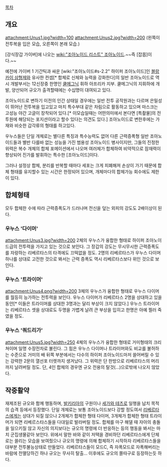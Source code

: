 [[목차]]

== 개요 ==
attachment:Unus1.jpg?width=100 attachment:Unus2.jpg?width=200
(왼쪽이 전투복을 입은 모습, 오른쪽이 본래 모습.)

[강식장갑 가이버]에 나오는 [[wiki:"조아노이드 리스트" 조아노이드]].~~즉 [잡몹]이다.~~ 

예전에 가이버 1 기간틱과 싸운 [wiki:"조아노이드#s-2.2" 하이퍼 조아노이드]인 [[블랑카이 삼형제]]와 유사한 컨셉[* 합체로 신체와 능력을 강화한다]의 일반 조아노이드로 역시 개발부서는 12신장중 한명인 [[쿨메그닉]] 휘하 아프리카 지부. 쿨메그닉의 지휘하에 개발, 양산되어 규오가 출격할때에는 수십명이 대여되고 있다.

조아노이드로 변하기 이전의 인간 상태일 경우에는 일반 전투 공작원과는 다르며 은밀성이 뛰어난 전투복을 입고있고 마치 특수부대 같은 차림으로 활동하고 있으며 마스크는 고성능 야간 고글이 장착되어 있다.[* 이모습일때는 어떤의미에서 본다면 [특촬물]의 전투원에 해당되는 포지션이라고 할수 있다는 의견도 있다.] 조아노이드로 변한후에는 가재와 비슷한 갑각류의 형태를 하고있다. 

우누스들은 단일 개체로는 별다른 특징과 특수능력도 없어 다른 근력증폭형 일반 조아노이드들과 별반 다를바 없는 성능을 가진 범용성 조아노이드 병사이지만, 그들의 진정한 위력은 복수 개체의 합체 포메이션에서 나오며 여러체가 합체하여 비약적으로 잠재력이 향상되어 진가를 발휘하는 특수한 [조아노이드]이다.

그러나 설정상 합체, 분리를 반복할 때마다 세포는 크게 피폐해져 손상이 가기 때문에 합체 형태를 유지할수 있는 시간은 한정되어 있으며, 개체마다의 합체가능 회수에도 제한이 있다. 

== 합체형태 ==
모두 합체한 수에 따라 근력증폭도가 드러나며 전신을 덮는 외피의 강도도 2배이상이 된다.
 
=== 우누스 '다이머' ===
attachment:Unus3.jpg?width=200
2체의 우누스가 융합한 형태로 하이퍼 조아노이드급의 전투력을 가지고 있는 것으로 보인다. 그 장갑의 강도는 무시무시한 근력증폭도를 자랑하는 리베르타스의 타격에도 끄떡없을 정도. 2명의 리베르타스가 우누스 다이머 하나를 상대로 고전한 것으로 봐서는 근력 증폭도 역시 리베르타스보다 위인 것으로 보인다.

=== 우누스 '트라이머' ===
attachment:Unus4.png?width=200
3체의 우누스가 융합한 형태로 우누스 다이머를 월등히 능가하는 전투력을 보인다. 우누스 다이머가 리베르타스 2명을 상대하고 있을 동안[* 이들은 트라이머를 상대한 3명과는 달리 부상이 크지 않았다.] 우누스 트라이머는 리베르타스 셋을 상대로도 두명을 가볍게 날려 큰 부상을 입히고 한명은 아예 찔러 죽였을 정도.

=== 우누스 '쿼드리가' ===
attachment:Unus5.jpg?width=250
4체의 우누스가 융합한 형태로 거미형태의 크리쳐이며 일명 수장전차로 불린다. 그 힘은 우누스 다이머나 트라이머와도 비교를 불허하는 수준으로 거미의 배 뒤쪽 부분에서는 다수의 하이퍼 조아노이드마저 쓸어버릴 수 있는 강력한 2문의 열선포 터렛까지 생겨났다. 그 위력은 단 한방으로 리베르타스의 머리까지 날려버릴 정도. 단, 4인 합체의 경우엔 규오 전용의 탈것(...)으로밖에 나오지 않았다.

== 작중활약 ==
재제조된 규오와 함께 행동하며, [[발키리아]]의 구원이나 [[세가와 테츠로]] 일행을 납치 목적의 습격 등에서 등장했다. 단일 개체로는 보통 조아노이드보다 강할 정도여서 [[리베르타스]]에게는 상대가 되질 않으나 2개체가 합체한 형태 다이머, 3개체가 합체한 형태 트라이머가 되면 리베르스타스들을 다대일로 발라버릴 정도. 합체를 마구 해댈 때 자아의 충돌을 일으키질 않고 자신의 의지보다는 규오의 명령에 더 반응하는 등의 행동을 봐서는 마치 군집생물같아 보인다. 위에서 말한 바와 같이 저택을 경비하던 리베르타스에게 단체로는 쓸리는 모습을 보여줬으나 규오의 명령에 의해 합체하기 시작하자 리베르타스들을 대부분 전투불능상태로 만들었다. 리베르타스들이 모드C, 즉 자폭모드로 자폭해버리는 바람에 전멸당하긴 하나 규오는 무사히 탈출... 이후에도 규오의 쫄따구로 등장하는듯 하다. 
